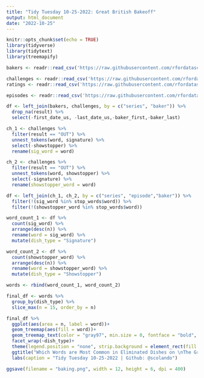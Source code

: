 ```yaml
---
title: "Tidy Tuesday 10-25-2022: Great British Bakeoff"
output: html_document
date: "2022-10-25"
---
```


```r
knitr::opts_chunk$set(echo = TRUE)
library(tidyverse)
library(tidytext)
library(treemapify)
```

```r
bakers <- readr::read_csv('https://raw.githubusercontent.com/rfordatascience/tidytuesday/master/data/2022/2022-10-25/bakers.csv')

challenges <- readr::read_csv('https://raw.githubusercontent.com/rfordatascience/tidytuesday/master/data/2022/2022-10-25/challenges.csv')
ratings <- readr::read_csv('https://raw.githubusercontent.com/rfordatascience/tidytuesday/master/data/2022/2022-10-25/ratings.csv')

episodes <- readr::read_csv('https://raw.githubusercontent.com/rfordatascience/tidytuesday/master/data/2022/2022-10-25/episodes.csv')
```

```r
df <- left_join(bakers, challenges, by = c("series", "baker")) %>%
  drop_na(result) %>%
  select(-first_date_us, -last_date_us,-baker_first,-baker_last)
```

```r
ch_1 <- challenges %>%
  filter(result == "OUT") %>%
  unnest_tokens(word, signature) %>%
  select(-showstopper) %>%
  rename(sig_word = word)

ch_2 <- challenges %>%
  filter(result == "OUT") %>%
  unnest_tokens(word, showstopper) %>%
  select(-signature) %>%
  rename(showstopper_word = word)

df <- left_join(ch_1, ch_2, by = c("series", "episode","baker")) %>%
  filter(!(sig_word %in% stop_words$word)) %>%
  filter(!(showstopper_word %in% stop_words$word))
```

```r
word_count_1 <- df %>%
  count(sig_word) %>%
  arrange(desc(n)) %>%
  rename(word = sig_word) %>%
  mutate(dish_type = "Signature")
```
```r
word_count_2 <- df %>%
  count(showstopper_word) %>%
  arrange(desc(n)) %>%
  rename(word = showstopper_word) %>%
  mutate(dish_type = "Showstopper")
```

```r
words <- rbind(word_count_1, word_count_2)
```

```r
final_df <- words %>%
  group_by(dish_type) %>%
  slice_max(n = 15, order_by = n)
```

```r
final_df %>%
  ggplot(aes(area = n, label = word))+
  geom_treemap(aes(fill = word))+
  geom_treemap_text(color = "gray97", min.size = 0, fontface = "bold", place = "center")+
  facet_wrap(~dish_type)+
  theme(legend.position = "none", strip.background = element_rect(fill = "peachpuff3"), plot.background = element_rect(fill = "antiquewhite2"), plot.title = element_text(hjust = 0.5, color = "black", face = "bold.italic", size = 15), strip.text = element_text(face = "bold", size = 15))+
  ggtitle("Which Words are Most Common in Eliminated Dishes on \nThe Great British Bake-off?\n")+
  labs(caption = "Tidy Tuesday 10-25-2022 | Github: @scolando")
```

```r
ggsave(filename = "baking.png", width = 12, height = 6, dpi = 400)
```

